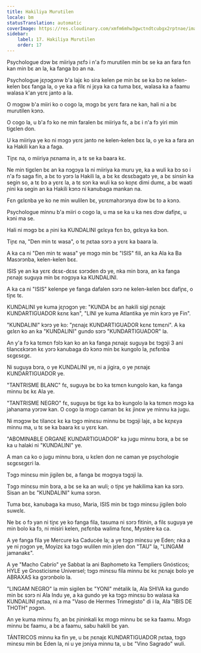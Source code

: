 ```yaml
---
title: Hakiliya Murutilen
locale: bm
statusTranslation: automatic
coverImage: https://res.cloudinary.com/xmfm6mhw3gwctndtcubgx2rptnae/image/upload/v1741354419/small_cover_la_gran_rebelion_28716e29d2.webp
sidebar:
    label: 17. Hakiliya Murutilen
    order: 17
---
```

Psychologue dɔw bɛ miiriya ɲɛfɔ i n'a fɔ murutilen min bɛ se ka an fara fɛn kan min bɛ an la, ka fanga bɔ an na.

Psychologue jɛɲɔgɔnw b'a lajɛ ko sira kelen pe min bɛ se ka bɔ ne kelen-kelen bɛɛ fanga la, o ye ka a filɛ ni jɛya ka ca tuma bɛɛ, walasa ka a faamu walasa k'an yɛrɛ janto a la.

O mɔgɔw b'a miiri ko o cogo la, mɔgɔ bɛ yɛrɛ fara ne kan, hali ni a bɛ murutilen kɔnɔ.

O cogo la, u b'a fɔ ko ne min faralen bɛ miiriya fɛ, a bɛ i n'a fɔ yiri min tigɛlen don.

U ka miiriya ye ko ni mɔgɔ yɛrɛ janto ne kelen-kelen bɛɛ la, o ye ka a fara an ka Hakili kan ka a faga.

Tiɲɛ na, o miiriya ɲɛnama in, a tɛ se ka baara kɛ.

Ne min tigɛlen bɛ an ka nɔgɔya la ni miiriya ka muru ye, ka a wuli ka bɔ so i n'a fɔ saga fin, a bɛ to yɔrɔ la Hakili la, a bɛ kɛ dɛsɛbagatɔ ye, a bɛ sinsin ka segin so, a tɛ bɔ a yɛrɛ la, a tɛ sɔn ka wuli ka so koɲɛ dimi dumɛ, a bɛ waati ɲini ka segin an ka Hakili kɔnɔ ni kanubaga mankan na.

Fɛn gɛlɛnba ye ko ne min wulilen bɛ, yɛrɛmahɔrɔnya dɔw bɛ to a kɔnɔ.

Psychologue minnu b'a miiri o cogo la, u ma se ka u ka nes dɔw dafiɲɛ, u kɔni ma se.

Hali ni mɔgɔ bɛ a ɲini ka KUNDALINI gɛlɛya fɛn bɔ, gɛlɛya ka bon.

Tiɲɛ na, "Den min tɛ wasa", o tɛ ɲɛtaa sɔrɔ a yɛrɛ ka baara la.

A ka ca ni "Den min tɛ wasa" ye mɔgɔ min bɛ "ISIS" fili, an ka Ala ka Ba Masɔrɔnba, kelen-kelen bɛɛ.

ISIS ye an ka yɛrɛ dɛsɛ-dɛsɛ sɔrɔden dɔ ye, nka min bɔra, an ka fanga ɲɛnajɛ suguya min bɛ nɔgɔya ka KUNDALINI.

A ka ca ni "ISIS" kelenpe ye fanga dafalen sɔrɔ ne kelen-kelen bɛɛ dafiɲɛ, o tiɲɛ tɛ.

KUNDALINI ye kuma jɛɲɔgɔn ye: "KUNDA bɛ an hakili sigi ɲɛnajɛ KUNDARTIGUADOR kɛnɛ kan", "LINI ye kuma Atlantika ye min kɔrɔ ye Fin".

"KUNDALINI" kɔrɔ ye ko: "ɲɛnajɛ KUNDARTIGUADOR kɛnɛ tɛmɛni". A ka gɛlɛn ko an ka "KUNDALINI" gundo sɔrɔ "KUNDARTIGUADOR" la.

An y'a fɔ ka tɛmɛn fɔlɔ kan ko an ka fanga ɲɛnajɛ suguya bɛ tɔgɔji 3 ani tilancɛkɔrɔn kɛ yɔrɔ kanubaga dɔ kɔnɔ min bɛ kungolo la, ɲɛfɛnba sɛgɛsɛgɛ.

Ni suguya bɔra, o ye KUNDALINI ye, ni a jigira, o ye ɲɛnajɛ KUNDARTIGUADOR ye.

"TANTRISME BLANC" fɛ, suguya bɛ bɔ ka tɛmɛn kungolo kan, ka fanga minnu bɛ kɛ Ala ye.

"TANTRISME NEGRO" fɛ, suguya bɛ tigɛ ka bɔ kungolo la ka tɛmɛn mɔgɔ ka jahanama yɔrɔw kan. O cogo la mɔgɔ caman bɛ kɛ jinɛw ye minnu ka jugu.

Ni mɔgɔw bɛ tilancɛ kɛ ka tɔgɔ minɛsu minnu bɛ tɔgɔji lajɛ, a bɛ kɛɲɛya minnu ma, u tɛ se ka baara kɛ u yɛrɛ kan.

"ABOMINABLE ORGANE KUNDARTIGUADOR" ka jugu minnu bɔra, a bɛ se ka u halaki ni "KUNDALINI" ye.

A man ca ko o jugu minnu bɔra, u kɛlen don ne caman ye psychologie sɛgɛsɛgɛri la.

Tɔgɔ minɛsu min jigilen bɛ, a fanga bɛ mɔgɔya tɔgɔji la.

Tɔgɔ minɛsu min bɔra, a bɛ se ka an wuli; o tiɲɛ ye hakilima kan ka sɔrɔ. Sisan an bɛ "KUNDALINI" kuma sɔrɔn.

Tuma bɛɛ, kanubaga ka muso, Maria, ISIS min bɛ tɔgɔ minɛsu jigilen bolo suwɛlɛ.

Ne bɛ o fɔ yan ni tiɲɛ ye ko fanga fila, tasuma ni sɔrɔ fitinin, a filɛ suguya ye min bolo ka fɔ, ni misiri kelen, ɲɛfɛnba walima fɛnɛ, Mystère ka ca.

A ye fanga fila ye Mercure ka Caducée la; a ye tɔgɔ minɛsu ye Eden; nka a ye ni ɲɔgɔn ye, Moyizɛ ka tɔgɔ wulilen min jɛlen don "TAU" la, "LINGAM jamanakɛ".

A ye "Macho Cabrío" ye Sabbat la ani Baphometo ka Templiers Gnósticos; HYLE ye Gnosticisme Universel; tɔgɔ minɛsu fila minnu bɛ kɛ ɲɛnajɛ bolo ye ABRAXAS ka gɔrɔnbolo la.

"LINGAM NEGRO" la min sigilen bɛ "YONI" métalik la, Ala SHIVA ka gundo min bɛ sɔrɔ ni Ala Indu ye, a ka gundo ye ka tɔgɔ minɛsu bɔ walasa ka KUNDALINI ɲɛtaa, ni a ma "Vaso de Hermes Trimegisto" di i la, Ala "IBIS DE THOTH" ɲɔgɔn.

An ye kuma minnu fɔ, an bɛ ɲininkali kɛ mɔgɔ minnu bɛ se ka faamu. Mɔgɔ minnu bɛ faamu, a bɛ a faamu, sabu hakili bɛ yan.

TÁNTRICOS minnu ka fin ye, u bɛ ɲɛnajɛ KUNDARTIGUADOR ɲɛtaa, tɔgɔ minɛsu min bɛ Eden la, ni u ye jɔniya minnu ta, u bɛ "Vino Sagrado" wuli.

